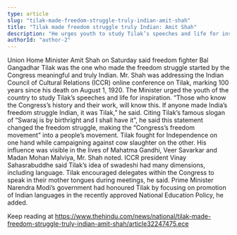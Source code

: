 ```yaml
---
type: article
slug: "tilak-made-freedom-struggle-truly-indian-amit-shah"
title: "Tilak made freedom struggle truly Indian: Amit Shah"
description: "He urges youth to study Tilak’s speeches and life for inspiration"
authorId: "author-2"
---
```


Union Home Minister Amit Shah on Saturday said freedom fighter Bal Gangadhar Tilak was the one who made the freedom struggle started by the Congress meaningful and truly Indian. 
Mr. Shah was addressing the Indian Council of Cultural Relations (ICCR) online conference on Tilak, marking 100 years since his death on August 1, 1920. The Minister urged the youth of the country to study Tilak’s speeches and life for inspiration. 
“Those who know the Congress’s history and their work, will know this. If anyone made India’s freedom struggle Indian, it was Tilak,” he said. 
Citing Tilak’s famous slogan of “Swaraj is by birthright and I shall have it”, he said this statement changed the freedom struggle, making the “Congress’s freedom movement” into a people’s movement. 
Tilak fought for Independence on one hand while campaigning against cow slaughter on the other. His influence was visible in the lives of Mahatma Gandhi, Veer Savarkar and Madan Mohan Malviya, Mr. Shah noted. 
ICCR president Vinay Sahasrabuddhe said Tilak’s idea of swadeshi had many dimensions, including language. Tilak encouraged delegates within the Congress to speak in their mother tongues during meetings, he said. Prime Minister Narendra Modi’s government had honoured Tilak by focusing on promotion of Indian languages in the recently approved National Education Policy, he added.

Keep reading at https://www.thehindu.com/news/national/tilak-made-freedom-struggle-truly-indian-amit-shah/article32247475.ece
